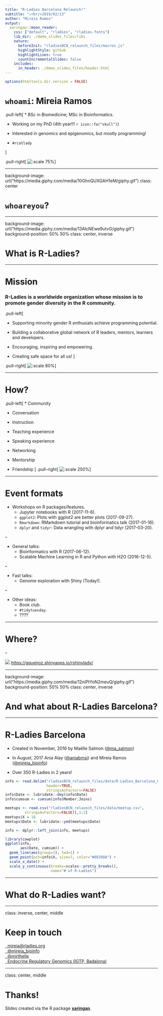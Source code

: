 ```yaml
---
title: "R-Ladies Barcelona Relaunch!"
subtitle: "⚔<br/>2019/02/13"
author: "Mireia Ramos"
output:
  xaringan::moon_reader:
    css: ["default", "rladies", "rladies-fonts"]
    lib_dir: ./demo_slides_files/libs
    nature:
      beforeInit: "rladiesBCN_relaunch_files/macros.js"
      highlightStyle: github
      highlightLines: true
      countIncrementalSlides: false
    includes:
      in_header: ./demo_slides_files/header.html
---
```


```r
options(htmltools.dir.version = FALSE)
```

# `whoami`: Mireia Ramos

.pull-left[
* BSc in Biomedicine; MSc in Bioinformatics.

* Working on my PhD (4th year!!! `r icon::fa("skull")`)

* Interested in genomics and epigenomics, but mostly programming!

* `#rcatlady` 

]

.pull-right[
![:scale 75%](img/rcatlady.jpg)
]

---

background-image: url("https://media.giphy.com/media/10GhnQUXGAH1eM/giphy.gif")
class: center

# `whoareyou`?

---

background-image: url("https://media.giphy.com/media/13AlcNEwe9utvG/giphy.gif")
background-position: 50% 50%
class: center, inverse

# What is R-Ladies?

---

# Mission

### R-Ladies is a worldwide organization whose mission is to promote gender diversity in the R community.

.pull-left[

* Supporting minority gender R enthusiats achieve programming potential.

* Building a collaborative global network of R leaders, mentors, learners and developers.

* Encouraging, inspiring and empowering.

* Creating safe space for all us!
]

.pull-right[
![:scale 80%](https://rladies.org/wp-content/uploads/2016/12/R-LadiesGlobal.png)
]

---

# How?

.pull-left[
* Community

* Conversation

* Instruction

* Teaching experience

* Speaking experience

* Networking

* Mentorship

* Friendship
]
.pull-right[
![:scale 250%](https://media.giphy.com/media/kLLDVeWnNwRXO/giphy.gif)
]

---

# Event formats

* Workshops on R packages/features.
    * Jupyter notebooks with R (2017-11-6).
    * `ggplot2`: Plots with ggplot2 are better plots (2017-09-27).
    * `Rmarkdown`: RMarkdown tutorial and bioinformatics talk (2017-01-16).
    * `dplyr` and `tidyr`: Data wrangling with dplyr and tidyr (2017-03-20).
    
--
    
* General talks:
    * Bioinformatics with R (2017-06-12).
    * Scalable Machine Learning in R and Python with H2O (2016-12-5).
    
--

* Fast talks:
    * Genome exploration with Shiny (Today!).
    
--
    
* Other ideas:
    * Book club.
    * `#tidytuesday`.
    * ????

---

# Where?

--

![](img/rshinylady.jpg)
[https://gqueiroz.shinyapps.io/rshinylady/](https://gqueiroz.shinyapps.io/rshinylady/)

---

background-image: url("https://media.giphy.com/media/12niPtYoN2meuQ/giphy.gif")
background-position: 50% 50%
class: center, inverse

# And what about R-Ladies Barcelona?

---

# R-Ladies Barcelona

* Created in November, 2016 by Maëlle Salmon ([@ma_salmon](https://twitter.com/ma_salmon))

* In August, 2017 Ania Alay ([@aniabmsi](https://twitter.com/aniabmsi)) and Mireia Ramos ([@mireia_bioinfo](https://twitter.com/aniabmsi)) 

* Over 350 R-Ladies in 2 years!

```r
info <- read.delim("rladiesBCN_relaunch_files/data/R-Ladies_Barcelona_Groups_Joins.txt",
                   header=TRUE, 
                   stringsAsFactors=FALSE)
info$Date <- lubridate::dmy(info$Date)
info$cumsum <- cumsum(info$Member.Joins)

meetups <- read.csv("rladiesBCN_relaunch_files/data/meetup.csv",
         stringsAsFactors=FALSE)[,1:2]
meetups$X = 18
meetups$Date <- lubridate::ymd(meetups$Date)

info <- dplyr::left_join(info, meetups)

library(cowplot)
ggplot(info,
       aes(Date, cumsum)) +
  geom_line(aes(group=1), lwd=1) +
  geom_point(pch=info$X, size=7, color="#88398A") +
  scale_x_date() +
  scale_y_continuous(breaks=scales::pretty_breaks(),
                     name="# of R-Ladies")
```

---

# What do R-Ladies want?


---

class: inverse, center, middle

# Keep in touch

<a href="mailto:mireia@rladies.org"><i class="fa fa-paper-plane fa-fw"></i>&nbsp; mireia@rladies.org</a><br>
<!-- <a href="https://apreshill.rbind.io"><i class="fa fa-link fa-fw"></i>&nbsp; apreshill.rbind.io</a><br> -->
<a href="http://twitter.com/mireia_bioinfo"><i class="fa fa-twitter fa-fw"></i>&nbsp; @mireia_bioinfo</a><br>
<a href="http://github.com/mirthelle"><i class="fa fa-github fa-fw"></i>&nbsp; @mirthelle</a><br>
<a href="http://cslu.ohsu.edu"><i class="fa fa-map-marker fa-fw"></i>&nbsp; Endocrine Regulatory Genomics (IGTP, Badalona)</a>


---

class: center, middle

# Thanks!

Slides created via the R package [**xaringan**](https://github.com/yihui/xaringan).

